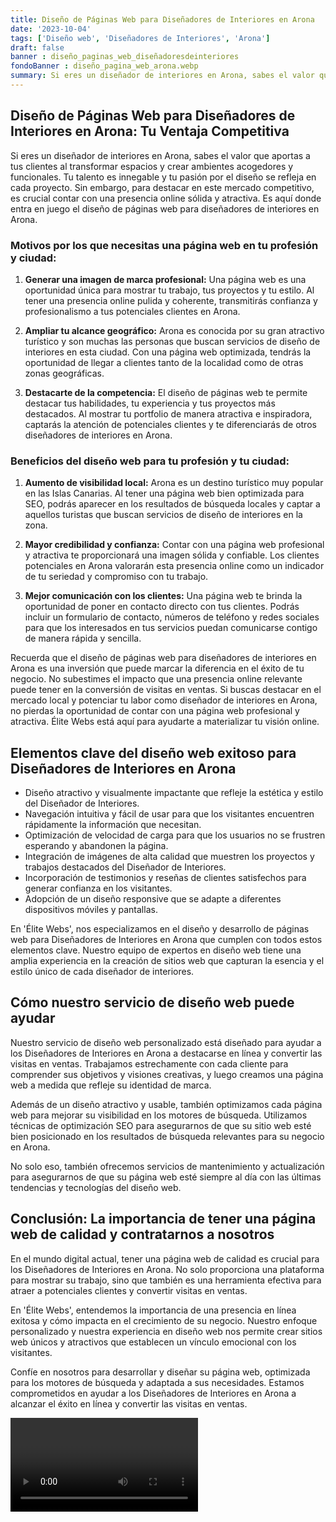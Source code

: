 ```yaml
---
title: Diseño de Páginas Web para Diseñadores de Interiores en Arona
date: '2023-10-04'
tags: ['Diseño web', 'Diseñadores de Interiores', 'Arona']
draft: false
banner : diseño_paginas_web_diseñadoresdeinteriores
fondoBanner : diseño_pagina_web_arona.webp
summary: Si eres un diseñador de interiores en Arona, sabes el valor que aportas a tus clientes al transformar espacios y crear ambientes acogedores y funcionales. Tu talento es innegable y tu pasión por el diseño se refleja en cada proyecto. Sin embargo, para destacar en este mercado competitivo, es crucial contar con una presencia online sólida y atractiva. Es aquí donde entra en juego el diseño de páginas web para diseñadores de interiores en Arona.
---
```


## Diseño de Páginas Web para Diseñadores de Interiores en Arona: Tu Ventaja Competitiva

Si eres un diseñador de interiores en Arona, sabes el valor que aportas a tus clientes al transformar espacios y crear ambientes acogedores y funcionales. Tu talento es innegable y tu pasión por el diseño se refleja en cada proyecto. Sin embargo, para destacar en este mercado competitivo, es crucial contar con una presencia online sólida y atractiva. Es aquí donde entra en juego el diseño de páginas web para diseñadores de interiores en Arona.

### Motivos por los que necesitas una página web en tu profesión y ciudad:

1. **Generar una imagen de marca profesional:** Una página web es una oportunidad única para mostrar tu trabajo, tus proyectos y tu estilo. Al tener una presencia online pulida y coherente, transmitirás confianza y profesionalismo a tus potenciales clientes en Arona.

2. **Ampliar tu alcance geográfico:** Arona es conocida por su gran atractivo turístico y son muchas las personas que buscan servicios de diseño de interiores en esta ciudad. Con una página web optimizada, tendrás la oportunidad de llegar a clientes tanto de la localidad como de otras zonas geográficas.

3. **Destacarte de la competencia:** El diseño de páginas web te permite destacar tus habilidades, tu experiencia y tus proyectos más destacados. Al mostrar tu portfolio de manera atractiva e inspiradora, captarás la atención de potenciales clientes y te diferenciarás de otros diseñadores de interiores en Arona.

### Beneficios del diseño web para tu profesión y tu ciudad:

1. **Aumento de visibilidad local:** Arona es un destino turístico muy popular en las Islas Canarias. Al tener una página web bien optimizada para SEO, podrás aparecer en los resultados de búsqueda locales y captar a aquellos turistas que buscan servicios de diseño de interiores en la zona.

2. **Mayor credibilidad y confianza:** Contar con una página web profesional y atractiva te proporcionará una imagen sólida y confiable. Los clientes potenciales en Arona valorarán esta presencia online como un indicador de tu seriedad y compromiso con tu trabajo.

3. **Mejor comunicación con los clientes:** Una página web te brinda la oportunidad de poner en contacto directo con tus clientes. Podrás incluir un formulario de contacto, números de teléfono y redes sociales para que los interesados en tus servicios puedan comunicarse contigo de manera rápida y sencilla.

Recuerda que el diseño de páginas web para diseñadores de interiores en Arona es una inversión que puede marcar la diferencia en el éxito de tu negocio. No subestimes el impacto que una presencia online relevante puede tener en la conversión de visitas en ventas. Si buscas destacar en el mercado local y potenciar tu labor como diseñador de interiores en Arona, no pierdas la oportunidad de contar con una página web profesional y atractiva. Élite Webs está aquí para ayudarte a materializar tu visión online.

<GifSeo />

<Cta />

## Elementos clave del diseño web exitoso para Diseñadores de Interiores en Arona

- Diseño atractivo y visualmente impactante que refleje la estética y estilo del Diseñador de Interiores.
- Navegación intuitiva y fácil de usar para que los visitantes encuentren rápidamente la información que necesitan.
- Optimización de velocidad de carga para que los usuarios no se frustren esperando y abandonen la página.
- Integración de imágenes de alta calidad que muestren los proyectos y trabajos destacados del Diseñador de Interiores.
- Incorporación de testimonios y reseñas de clientes satisfechos para generar confianza en los visitantes.
- Adopción de un diseño responsive que se adapte a diferentes dispositivos móviles y pantallas.

En 'Élite Webs', nos especializamos en el diseño y desarrollo de páginas web para Diseñadores de Interiores en Arona que cumplen con todos estos elementos clave. Nuestro equipo de expertos en diseño web tiene una amplia experiencia en la creación de sitios web que capturan la esencia y el estilo único de cada diseñador de interiores.

## Cómo nuestro servicio de diseño web puede ayudar

Nuestro servicio de diseño web personalizado está diseñado para ayudar a los Diseñadores de Interiores en Arona a destacarse en línea y convertir las visitas en ventas. Trabajamos estrechamente con cada cliente para comprender sus objetivos y visiones creativas, y luego creamos una página web a medida que refleje su identidad de marca.

Además de un diseño atractivo y usable, también optimizamos cada página web para mejorar su visibilidad en los motores de búsqueda. Utilizamos técnicas de optimización SEO para asegurarnos de que su sitio web esté bien posicionado en los resultados de búsqueda relevantes para su negocio en Arona.

No solo eso, también ofrecemos servicios de mantenimiento y actualización para asegurarnos de que su página web esté siempre al día con las últimas tendencias y tecnologías del diseño web.

## Conclusión: La importancia de tener una página web de calidad y contratarnos a nosotros

En el mundo digital actual, tener una página web de calidad es crucial para los Diseñadores de Interiores en Arona. No solo proporciona una plataforma para mostrar su trabajo, sino que también es una herramienta efectiva para atraer a potenciales clientes y convertir visitas en ventas.

En 'Élite Webs', entendemos la importancia de una presencia en línea exitosa y cómo impacta en el crecimiento de su negocio. Nuestro enfoque personalizado y nuestra experiencia en diseño web nos permite crear sitios web únicos y atractivos que establecen un vínculo emocional con los visitantes.

Confíe en nosotros para desarrollar y diseñar su página web, optimizada para los motores de búsqueda y adaptada a sus necesidades. Estamos comprometidos en ayudar a los Diseñadores de Interiores en Arona a alcanzar el éxito en línea y convertir las visitas en ventas.

<Video />

<CtaBot job='Diseñadores de Interiores' city='Arona'/>

<Gmaps query='Arona+españa+maps' />
